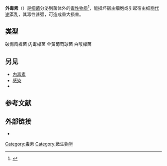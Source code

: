 '''外毒素'''（{{lang-en|Exotoxin}}）是[[细菌|细菌]]分泌到菌体外的[[毒素|毒性物质]]<ref>{{cite book |last=Ray |first=editors, Kenneth J. Ryan, C. George |title=Sherris medical microbiology |year=2010 |publisher=McGraw Hill Medical |location=New York |isbn=978-0-07-160402-4 |edition=5th ed.}}</ref>，能损坏宿主细胞或引起宿主细胞[[代谢|代谢]]紊乱，其毒性甚强，可造成重大损害。

==类型==
破傷風桿菌
肉毒桿菌
金黃葡萄球菌
白喉桿菌

==另见==
*[[内毒素|内毒素]]
*[[感染|感染]]
*{{le|真菌毒素|Mycotoxin}}

==参考文献==
{{reflist}}

==外部链接==
* {{MeshName|Exotoxins}}

{{Toxins}}

[[Category:毒素|Category:毒素]]
[[Category:微生物学|Category:微生物学]]